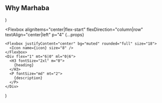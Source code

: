   <Section py="8|12|16" {...props}>
    <Container>
      <h2 textAlign="center">Why Marhaba</h2>
      <Grid col="1|2|3" mt="8|10|12" gap="4|6|8">
        <Feature
          icon="phone"
          heading="Excellent Support"
          description="Vivamus magna just, lacinia eget consect sed."
        />
        <Feature
          icon="clock"
          heading="Time saving"
          description="Vivamus magna just, lacinia eget consect sed."
        />
        <Feature
          icon="check-circle"
          heading="Most Competitive Packages"
          description="Vivamus magna just, lacinia eget consect sed."
        />
        </Grid>
    </Container>
  </Section>
)

  <Flexbox
    alignItems="center|flex-start"
    flexDirection="column|row"
    textAlign="center|left"
    p="4"
    {...props}
  >
    <Flexbox justifyContent="center" bg="muted" rounded="full" size="18">
      <Icon name={icon} size="8" />
    </Flexbox>
    <Div flex="1" mt="6|0" ml="0|6">
      <H3 fontSize="2xl" m="0">
        {heading}
      </H3>
      <P fontSize="md" mt="2">
        {description}
      </P>
    </Div>
  </Flexbox>
)